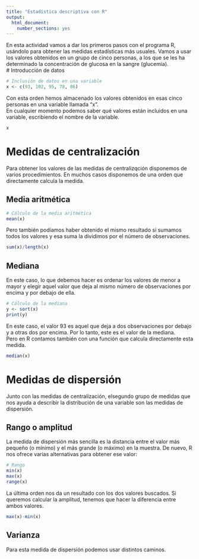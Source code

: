 ```yaml
---
title: "Estadística descriptiva con R"
output:
  html_document:
    number_sections: yes
---
```

En esta actividad vamos a dar los primeros pasos con el programa R, usándolo para obtener las medidas estadísticas más usuales.
Vamos a usar los valores obtenidos en un grupo de cinco personas, a los que se les ha determinado la concentración de glucosa en la sangre (glucemia).  
# Introducción de datos
```r
# Inclusión de datos en una variable
x <- c(93, 102, 95, 78, 86)
```
Con esta orden hemos almacenado los valores obtenidos en esas cinco personas en una variable llamada "x".  
En cualquier momento podemos saber qué valores están incluidos en una variable, escribiendo el nombre de la variable.  
```r
x
```
# Medidas de centralización
Para obtener los valores de las medidas de centralizqción disponemos de varios procedimientos. En muchos casos disponemos de una orden que directamente calcula la medida.  

## Media aritmética
```r
# Cálculo de la media aritmética
mean(x)
```
Pero también podíamos haber obtenido el mismo resultado si sumamos todos los valores y esa suma la dividimos por el número de observaciones.
```r
sum(x)/length(x)
```

## Mediana
En este caso, lo que debemos hacer es ordenar los valores de menor a mayor y elegir aquel valor que deja al mismo número de observaciones por encima y por debajo de ella.  
```r
# Cálculo de la mediana
y <- sort(x)
print(y)
```
En este caso, el valor 93 es aquel que deja a dos observaciones por debajo y a otras dos por encima. Por lo tanto, este es el valor de la mediana.  
Pero en R contamos también con una función que calcula directamente esta medida.
```r
median(x)
```
# Medidas de dispersión
Junto con las medidas de centralización, elsegundo grupo de medidas que nos ayuda a describir la distribución de una variable son las medidas de dispersión.  

## Rango o amplitud
La medida de dispersión más sencilla es la distancia entre el valor más pequeño (o mínimo) y el más grande (o máximo) en la muestra. De nuevo, R nos ofrece varias alternativas para obtener ese valor:
```r
# Rango
min(x)
max(x)
range(x)
```
La última orden nos da un resultado con los dos valores buscados. Si queremos calcular la amplitud, tenemos que hacer la diferencia entre ambos valores.  
```r
max(x)-min(x)
```
## Varianza
Para esta medida de dispersión podemos usar distintos caminos.

